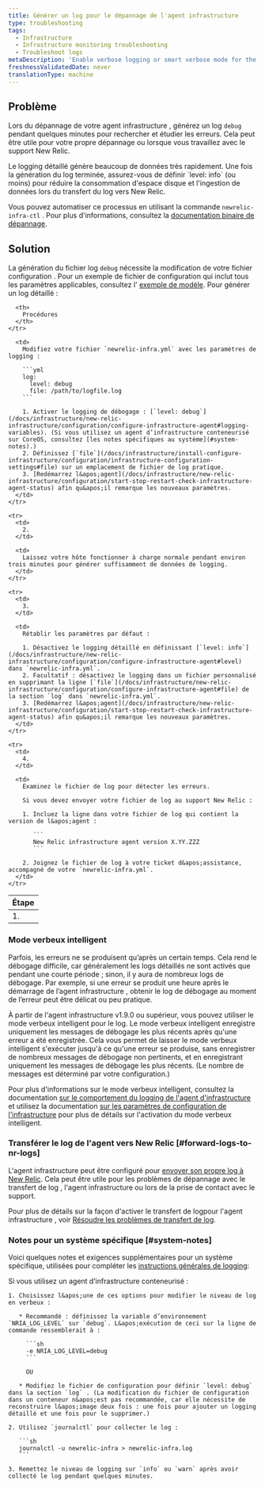 ```yaml
---
title: Générer un log pour le dépannage de l'agent infrastructure
type: troubleshooting
tags:
  - Infrastructure
  - Infrastructure monitoring troubleshooting
  - Troubleshoot logs
metaDescription: 'Enable verbose logging or smart verbose mode for the New Relic infrastructure agent, then collect about 3 to 5 minutes worth of data to help troubleshoot.'
freshnessValidatedDate: never
translationType: machine
---
```


## Problème

Lors du dépannage de votre agent infrastructure , générez un log `debug` pendant quelques minutes pour rechercher et étudier les erreurs. Cela peut être utile pour votre propre dépannage ou lorsque vous travaillez avec le support New Relic.

<Callout variant="important">
  Le logging détaillé génère beaucoup de données très rapidement. Une fois la génération du log terminée, assurez-vous de définir `level: info` (ou moins) pour réduire la consommation d&apos;espace disque et l&apos;ingestion de données lors du transfert du log vers New Relic.
</Callout>

Vous pouvez automatiser ce processus en utilisant la commande `newrelic-infra-ctl` . Pour plus d&apos;informations, consultez la [documentation binaire de dépannage](/docs/infrastructure/install-configure-manage-infrastructure/manage-your-agent/troubleshoot-running-agent).

## Solution

La génération du fichier log `debug` nécessite la modification de votre fichier configuration . Pour un exemple de fichier de configuration qui inclut tous les paramètres applicables, consultez l&apos; [exemple de modèle](/docs/infrastructure/new-relic-infrastructure/configuration/infrastructure-config-file-template-newrelic-infrayml). Pour générer un log détaillé :

<table>
  <thead>
    <tr>
      <th>
        Étape
      </th>

      <th>
        Procédures
      </th>
    </tr>
  </thead>

  <tbody>
    <tr>
      <td>
        1.
      </td>

      <td>
        Modifiez votre fichier `newrelic-infra.yml` avec les paramètres de logging :

        ```yml
        log:
          level: debug
          file: /path/to/logfile.log
        ```

        1. Activer le logging de débogage : [`level: debug`](/docs/infrastructure/new-relic-infrastructure/configuration/configure-infrastructure-agent#logging-variables). (Si vous utilisez un agent d’infrastructure conteneurisé sur CoreOS, consultez [les notes spécifiques au système](#system-notes).)
        2. Définissez [`file`](/docs/infrastructure/install-configure-infrastructure/configuration/infrastructure-configuration-settings#file) sur un emplacement de fichier de log pratique.
        3. [Redémarrez l&apos;agent](/docs/infrastructure/new-relic-infrastructure/configuration/start-stop-restart-check-infrastructure-agent-status) afin qu&apos;il remarque les nouveaux paramètres.
      </td>
    </tr>

    <tr>
      <td>
        2.
      </td>

      <td>
        Laissez votre hôte fonctionner à charge normale pendant environ trois minutes pour générer suffisamment de données de logging.
      </td>
    </tr>

    <tr>
      <td>
        3.
      </td>

      <td>
        Rétablir les paramètres par défaut :

        1. Désactivez le logging détaillé en définissant [`level: info`](/docs/infrastructure/new-relic-infrastructure/configuration/configure-infrastructure-agent#level) dans `newrelic-infra.yml`.
        2. Facultatif : désactivez le logging dans un fichier personnalisé en supprimant la ligne [`file`](/docs/infrastructure/new-relic-infrastructure/configuration/configure-infrastructure-agent#file) de la section `log` dans `newrelic-infra.yml`.
        3. [Redémarrez l&apos;agent](/docs/infrastructure/new-relic-infrastructure/configuration/start-stop-restart-check-infrastructure-agent-status) afin qu&apos;il remarque les nouveaux paramètres.
      </td>
    </tr>

    <tr>
      <td>
        4.
      </td>

      <td>
        Examinez le fichier de log pour détecter les erreurs.

        Si vous devez envoyer votre fichier de log au support New Relic :

        1. Incluez la ligne dans votre fichier de log qui contient la version de l&apos;agent :

           ```
           New Relic infrastructure agent version X.YY.ZZZ
           ```

        2. Joignez le fichier de log à votre ticket d&apos;assistance, accompagné de votre `newrelic-infra.yml`.
      </td>
    </tr>
  </tbody>
</table>

### Mode verbeux intelligent

Parfois, les erreurs ne se produisent qu’après un certain temps. Cela rend le débogage difficile, car généralement les logs détaillés ne sont activés que pendant une courte période ; sinon, il y aura de nombreux logs de débogage. Par exemple, si une erreur se produit une heure après le démarrage de l’agent infrastructure , obtenir le log de débogage au moment de l’erreur peut être délicat ou peu pratique.

À partir de l&apos;agent infrastructure v1.9.0 ou supérieur, vous pouvez utiliser le mode verbeux intelligent pour le log. Le mode verbeux intelligent enregistre uniquement les messages de débogage les plus récents après qu&apos;une erreur a été enregistrée. Cela vous permet de laisser le mode verbeux intelligent s&apos;exécuter jusqu&apos;à ce qu&apos;une erreur se produise, sans enregistrer de nombreux messages de débogage non pertinents, et en enregistrant uniquement les messages de débogage les plus récents. (Le nombre de messages est déterminé par votre configuration.)

Pour plus d&apos;informations sur le mode verbeux intelligent, consultez la documentation [sur le comportement du logging de l&apos;agent d&apos;infrastructure](/docs/infrastructure/infrastructure-troubleshooting/troubleshoot-logs/infrastructure-agent-logging-behavior#smart-verbose-mode) et utilisez la documentation [sur les paramètres de configuration de l&apos;infrastructure](/docs/infrastructure/install-configure-manage-infrastructure/configuration/infrastructure-configuration-settings#verbose) pour plus de détails sur l&apos;activation du mode verbeux intelligent.

### Transférer le log de l&apos;agent vers New Relic [#forward-logs-to-nr-logs]

L&apos;agent infrastructure peut être configuré pour [envoyer son propre log à New Relic](/docs/logs/new-relic-logs/get-started/introduction-new-relic-logs). Cela peut être utile pour les problèmes de dépannage avec le transfert de log , l&apos;agent infrastructure ou lors de la prise de contact avec le support.

Pour plus de détails sur la façon d&apos;activer le transfert de logpour l&apos;agent infrastructure , voir [Résoudre les problèmes de transfert de log](/docs/logs/enable-new-relic-logs/1-enable-logs/forward-your-logs-using-new-relic-infrastructure#troubleshoot).

### Notes pour un système spécifique [#system-notes]

Voici quelques notes et exigences supplémentaires pour un système spécifique, utilisées pour compléter les [instructions générales de logging](#verbose):

<CollapserGroup>
  <Collapser id="coreos" title="Agent conteneurisé">
    Si vous utilisez un agent d’infrastructure conteneurisé :

    1. Choisissez l&apos;une de ces options pour modifier le niveau de log en verbeux :

       * Recommandé : définissez la variable d’environnement `NRIA_LOG_LEVEL` sur `debug`. L&apos;exécution de ceci sur la ligne de commande ressemblerait à :

         ```sh
         -e NRIA_LOG_LEVEL=debug
         ```

         OU

       * Modifiez le fichier de configuration pour définir `level: debug` dans la section `log` . (La modification du fichier de configuration dans un conteneur n&apos;est pas recommandée, car elle nécessite de reconstruire l&apos;image deux fois : une fois pour ajouter un logging détaillé et une fois pour le supprimer.)

    2. Utilisez `journalctl` pour collecter le log :

       ```sh
       journalctl -u newrelic-infra > newrelic-infra.log
       ```

    3. Remettez le niveau de logging sur `info` ou `warn` après avoir collecté le log pendant quelques minutes.
  </Collapser>
</CollapserGroup>